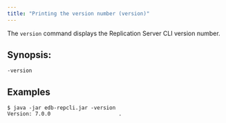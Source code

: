 ```yaml
---
title: "Printing the version number (version)"
---
```


<div id="print_version" class="registered_link"></div>

The `version` command displays the Replication Server CLI version number.

## Synopsis:

`-version`

## Examples

```shell
$ java -jar edb-repcli.jar -version
Version: 7.0.0                      .
```
